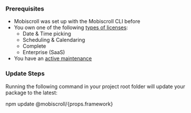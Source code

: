 
### Prerequisites

* Mobiscroll was set up with the Mobiscroll CLI before
* You own one of the following [types of licenses](https://mobiscroll.com/pricing):
  - Date & Time picking
  - Scheduling & Calendaring
  - Complete
  - Enterprise (SaaS)
* You have an [active maintenance](http://help.mobiscroll.com/en/articles/666557-maintenance-explained)

### Update Steps

Running the following command in your project root folder will update your package to the latest:

<CodeBlock language="bash">
npm update @mobiscroll/{props.framework}
</CodeBlock>